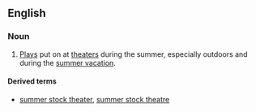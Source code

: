 ==English==
===Noun===
{{en-noun|head=[[summer]] [[stock]]|-}}

# {{US}} [[play|Plays]] put on at [[theater]]s during the summer, especially outdoors and during the [[summer vacation]].

====Derived terms====
* [[summer stock theater]], [[summer stock theatre]]